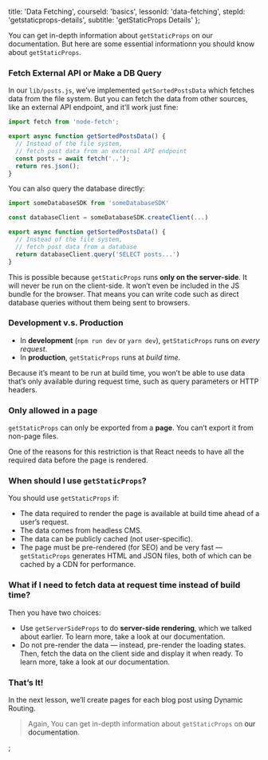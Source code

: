 
  title: 'Data Fetching',
  courseId: 'basics',
  lessonId: 'data-fetching',
  stepId: 'getstaticprops-details',
  subtitle: 'getStaticProps Details'
};

You can get in-depth information about `getStaticProps` on <Link href="/docs/[...slug]" as="/docs/basic-features/data-fetching"><a>our documentation</a></Link>. But here are some essential informationn you should know about `getStaticProps`.

### Fetch External API or Make a DB Query

In our `lib/posts.js`, we’ve implemented `getSortedPostsData` which fetches data from the file system. But you can fetch the data from other sources, like an external API endpoint, and it’ll work just fine:

```js
import fetch from 'node-fetch';

export async function getSortedPostsData() {
  // Instead of the file system,
  // fetch post data from an external API endpoint
  const posts = await fetch('..');
  return res.json();
}
```

You can also query the database directly:

```js
import someDatabaseSDK from 'someDatabaseSDK'

const databaseClient = someDatabaseSDK.createClient(...)

export async function getSortedPostsData() {
  // Instead of the file system,
  // fetch post data from a database
  return databaseClient.query('SELECT posts...')
}
```

This is possible because `getStaticProps` runs **only on the server-side**. It will never be run on the client-side. It won’t even be included in the JS bundle for the browser. That means you can write code such as direct database queries without them being sent to browsers.

### Development v.s. Production

- In **development** (`npm run dev` or `yarn dev`), `getStaticProps` runs on _every request_.
- In **production**, `getStaticProps` runs at _build time_.

Because it’s meant to be run at build time, you won’t be able to use data that’s only available during request time, such as query parameters or HTTP headers.

### Only allowed in a page

`getStaticProps` can only be exported from a **page**. You can’t export it from non-page files.

One of the reasons for this restriction is that React needs to have all the required data before the page is rendered.

### When should I use `getStaticProps`?

You should use `getStaticProps` if:

- The data required to render the page is available at build time ahead of a user’s request.
- The data comes from headless CMS.
- The data can be publicly cached (not user-specific).
- The page must be pre-rendered (for SEO) and be very fast — `getStaticProps` generates HTML and JSON files, both of which can be cached by a CDN for performance.

### What if I need to fetch data at request time instead of build time?

Then you have two choices:

- Use `getServerSideProps` to do **server-side rendering**, which we talked about earlier. To learn more, take a look at <Link href="/docs/[...slug]" as="/docs/basic-features/data-fetching#getserversideprops-server-side-rendering"><a>our documentation</a></Link>.
- Do not pre-render the data — instead, pre-render the loading states. Then, fetch the data on the client side and display it when ready. To learn more, <Link href="/docs/[...slug]" as="/docs/basic-features/data-fetching#fetching-data-on-the-client-side"><a>take a look at our documentation</a></Link>.

### That’s It!

In the next lesson, we’ll create pages for each blog post using Dynamic Routing.

> Again, You can get in-depth information about `getStaticProps` on <Link href="/docs/[...slug]" as="/docs/basic-features/data-fetching"><a>our documentation</a></Link>.


;
